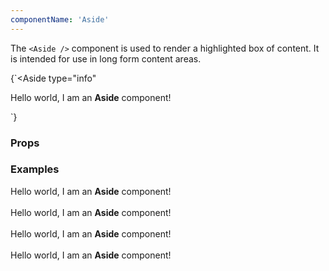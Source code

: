 ```yaml
---
componentName: 'Aside'
---
```


The `<Aside />` component is used to render a highlighted box of content. It is intended for use in long form content areas.

<LiveComponent>{`<Aside
  type="info"
>
  Hello world, I am an <strong>Aside</strong> component!
</Aside>`}</LiveComponent>

### Props

<PropsTable props={componentProps} />

<UsageDetails packageJson={packageJson} />

### Examples

<Aside type="info">
  Hello world, I am an <strong>Aside</strong> component!
</Aside>

<br />

<Aside type="success">
  Hello world, I am an <strong>Aside</strong> component!
</Aside>

<br />

<Aside type="warning">
  Hello world, I am an <strong>Aside</strong> component!
</Aside>

<br />

<Aside type="danger">
  Hello world, I am an <strong>Aside</strong> component!
</Aside>
